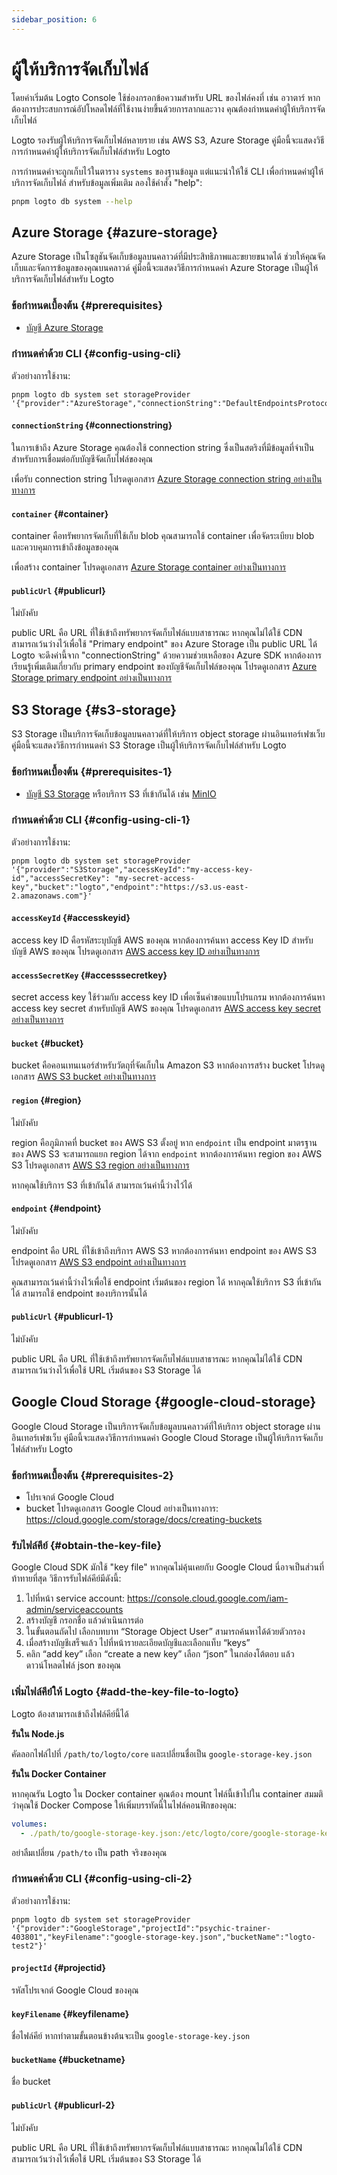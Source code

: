 ```yaml
---
sidebar_position: 6
---
```


# ผู้ให้บริการจัดเก็บไฟล์

โดยค่าเริ่มต้น Logto Console ใช้ช่องกรอกข้อความสำหรับ URL ของไฟล์คงที่ เช่น อวาตาร์ หากต้องการประสบการณ์อัปโหลดไฟล์ที่ใช้งานง่ายขึ้นด้วยการลากและวาง คุณต้องกำหนดค่าผู้ให้บริการจัดเก็บไฟล์

Logto รองรับผู้ให้บริการจัดเก็บไฟล์หลายราย เช่น AWS S3, Azure Storage คู่มือนี้จะแสดงวิธีการกำหนดค่าผู้ให้บริการจัดเก็บไฟล์สำหรับ Logto

การกำหนดค่าจะถูกเก็บไว้ในตาราง `systems` ของฐานข้อมูล แต่แนะนำให้ใช้ CLI เพื่อกำหนดค่าผู้ให้บริการจัดเก็บไฟล์ สำหรับข้อมูลเพิ่มเติม ลองใช้คำสั่ง "help":

```sh
pnpm logto db system --help
```

## Azure Storage \{#azure-storage}

Azure Storage เป็นโซลูชันจัดเก็บข้อมูลบนคลาวด์ที่มีประสิทธิภาพและขยายขนาดได้ ช่วยให้คุณจัดเก็บและจัดการข้อมูลของคุณบนคลาวด์ คู่มือนี้จะแสดงวิธีการกำหนดค่า Azure Storage เป็นผู้ให้บริการจัดเก็บไฟล์สำหรับ Logto

### ข้อกำหนดเบื้องต้น \{#prerequisites}

- [บัญชี Azure Storage](https://docs.microsoft.com/en-us/azure/storage/common/storage-account-overview)

### กำหนดค่าด้วย CLI \{#config-using-cli}

ตัวอย่างการใช้งาน:

```
pnpm logto db system set storageProvider '{"provider":"AzureStorage","connectionString":"DefaultEndpointsProtocol=https;AccountName=logto;AccountKey=oRhfTBHOHiBxxxxxxxxxxxxxxxxZ0se6XROftl/Xrow==;EndpointSuffix=core.windows.net","container":"logto"}'
```

#### `connectionString` \{#connectionstring}

ในการเข้าถึง Azure Storage คุณต้องใช้ connection string ซึ่งเป็นสตริงที่มีข้อมูลที่จำเป็นสำหรับการเชื่อมต่อกับบัญชีจัดเก็บไฟล์ของคุณ

เพื่อรับ connection string โปรดดูเอกสาร [Azure Storage connection string อย่างเป็นทางการ](https://docs.microsoft.com/en-us/azure/storage/common/storage-configure-connection-string)

#### `container` \{#container}

container คือทรัพยากรจัดเก็บที่ใช้เก็บ blob คุณสามารถใช้ container เพื่อจัดระเบียบ blob และควบคุมการเข้าถึงข้อมูลของคุณ

เพื่อสร้าง container โปรดดูเอกสาร [Azure Storage container อย่างเป็นทางการ](https://docs.microsoft.com/en-us/azure/storage/blobs/storage-blobs-introduction#containers)

#### `publicUrl` \{#publicurl}

ไม่บังคับ

public URL คือ URL ที่ใช้เข้าถึงทรัพยากรจัดเก็บไฟล์แบบสาธารณะ หากคุณไม่ได้ใช้ CDN สามารถเว้นว่างไว้เพื่อใช้ "Primary endpoint" ของ Azure Storage เป็น public URL ได้ Logto จะดึงค่านี้จาก "connectionString" ด้วยความช่วยเหลือของ Azure SDK หากต้องการเรียนรู้เพิ่มเติมเกี่ยวกับ primary endpoint ของบัญชีจัดเก็บไฟล์ของคุณ โปรดดูเอกสาร [Azure Storage primary endpoint อย่างเป็นทางการ](https://docs.microsoft.com/en-us/azure/storage/common/storage-account-overview#primary-endpoints)

## S3 Storage \{#s3-storage}

S3 Storage เป็นบริการจัดเก็บข้อมูลบนคลาวด์ที่ให้บริการ object storage ผ่านอินเทอร์เฟซเว็บ คู่มือนี้จะแสดงวิธีการกำหนดค่า S3 Storage เป็นผู้ให้บริการจัดเก็บไฟล์สำหรับ Logto

### ข้อกำหนดเบื้องต้น \{#prerequisites-1}

- [บัญชี S3 Storage](https://docs.aws.amazon.com/AmazonS3/latest/userguide/creating-buckets.html) หรือบริการ S3 ที่เข้ากันได้ เช่น [MinIO](https://min.io/)

### กำหนดค่าด้วย CLI \{#config-using-cli-1}

ตัวอย่างการใช้งาน:

```
pnpm logto db system set storageProvider '{"provider":"S3Storage","accessKeyId":"my-access-key-id","accessSecretKey": "my-secret-access-key","bucket":"logto","endpoint":"https://s3.us-east-2.amazonaws.com"}'
```

#### `accessKeyId` \{#accesskeyid}

access key ID คือรหัสระบุบัญชี AWS ของคุณ หากต้องการค้นหา access Key ID สำหรับบัญชี AWS ของคุณ โปรดดูเอกสาร [AWS access key ID อย่างเป็นทางการ](https://docs.aws.amazon.com/IAM/latest/UserGuide/id_credentials_access-keys.html#Using_CreateAccessKey)

#### `accessSecretKey` \{#accesssecretkey}

secret access key ใช้ร่วมกับ access key ID เพื่อเซ็นคำขอแบบโปรแกรม หากต้องการค้นหา access key secret สำหรับบัญชี AWS ของคุณ โปรดดูเอกสาร [AWS access key secret อย่างเป็นทางการ](https://docs.aws.amazon.com/IAM/latest/UserGuide/id_credentials_access-keys.html#Using_CreateAccessKey)

#### `bucket` \{#bucket}

bucket คือคอนเทนเนอร์สำหรับวัตถุที่จัดเก็บใน Amazon S3 หากต้องการสร้าง bucket โปรดดูเอกสาร [AWS S3 bucket อย่างเป็นทางการ](https://docs.aws.amazon.com/AmazonS3/latest/userguide/creating-buckets.html)

#### `region` \{#region}

ไม่บังคับ

region คือภูมิภาคที่ bucket ของ AWS S3 ตั้งอยู่ หาก `endpoint` เป็น endpoint มาตรฐานของ AWS S3 จะสามารถแยก region ได้จาก `endpoint` หากต้องการค้นหา region ของ AWS S3 โปรดดูเอกสาร [AWS S3 region อย่างเป็นทางการ](https://docs.aws.amazon.com/general/latest/gr/s3.html)

หากคุณใช้บริการ S3 ที่เข้ากันได้ สามารถเว้นค่านี้ว่างไว้ได้

#### `endpoint` \{#endpoint}

ไม่บังคับ

endpoint คือ URL ที่ใช้เข้าถึงบริการ AWS S3 หากต้องการค้นหา endpoint ของ AWS S3 โปรดดูเอกสาร [AWS S3 endpoint อย่างเป็นทางการ](https://docs.aws.amazon.com/general/latest/gr/s3.html)

คุณสามารถเว้นค่านี้ว่างไว้เพื่อใช้ endpoint เริ่มต้นของ region ได้ หากคุณใช้บริการ S3 ที่เข้ากันได้ สามารถใช้ endpoint ของบริการนั้นได้

#### `publicUrl` \{#publicurl-1}

ไม่บังคับ

public URL คือ URL ที่ใช้เข้าถึงทรัพยากรจัดเก็บไฟล์แบบสาธารณะ หากคุณไม่ได้ใช้ CDN สามารถเว้นว่างไว้เพื่อใช้ URL เริ่มต้นของ S3 Storage ได้

## Google Cloud Storage \{#google-cloud-storage}

Google Cloud Storage เป็นบริการจัดเก็บข้อมูลบนคลาวด์ที่ให้บริการ object storage ผ่านอินเทอร์เฟซเว็บ คู่มือนี้จะแสดงวิธีการกำหนดค่า Google Cloud Storage เป็นผู้ให้บริการจัดเก็บไฟล์สำหรับ Logto

### ข้อกำหนดเบื้องต้น \{#prerequisites-2}

- โปรเจกต์ Google Cloud
- bucket โปรดดูเอกสาร Google Cloud อย่างเป็นทางการ: https://cloud.google.com/storage/docs/creating-buckets

### รับไฟล์คีย์ \{#obtain-the-key-file}

Google Cloud SDK มักใช้ "key file" หากคุณไม่คุ้นเคยกับ Google Cloud นี่อาจเป็นส่วนที่ท้าทายที่สุด วิธีการรับไฟล์คีย์มีดังนี้:

1. ไปที่หน้า service account: https://console.cloud.google.com/iam-admin/serviceaccounts
2. สร้างบัญชี กรอกชื่อ แล้วดำเนินการต่อ
3. ในขั้นตอนถัดไป เลือกบทบาท “Storage Object User” สามารถค้นหาได้ด้วยตัวกรอง
4. เมื่อสร้างบัญชีเสร็จแล้ว ไปที่หน้ารายละเอียดบัญชีและเลือกแท็บ “keys”
5. คลิก “add key” เลือก “create a new key” เลือก “json” ในกล่องโต้ตอบ แล้วดาวน์โหลดไฟล์ json ของคุณ

### เพิ่มไฟล์คีย์ให้ Logto \{#add-the-key-file-to-logto}

Logto ต้องสามารถเข้าถึงไฟล์คีย์นี้ได้

**รันใน Node.js**

คัดลอกไฟล์ไปที่ `/path/to/logto/core` และเปลี่ยนชื่อเป็น `google-storage-key.json`

**รันใน Docker Container**

หากคุณรัน Logto ใน Docker container คุณต้อง mount ไฟล์นี้เข้าไปใน container สมมติว่าคุณใช้ Docker Compose ให้เพิ่มบรรทัดนี้ในไฟล์คอนฟิกของคุณ:

```yaml
volumes:
  - ./path/to/google-storage-key.json:/etc/logto/core/google-storage-key.json
```

อย่าลืมเปลี่ยน `/path/to` เป็น path จริงของคุณ

### กำหนดค่าด้วย CLI \{#config-using-cli-2}

ตัวอย่างการใช้งาน:

```
pnpm logto db system set storageProvider '{"provider":"GoogleStorage","projectId":"psychic-trainer-403801","keyFilename":"google-storage-key.json","bucketName":"logto-test2"}'
```

#### `projectId` \{#projectid}

รหัสโปรเจกต์ Google Cloud ของคุณ

#### `keyFilename` \{#keyfilename}

ชื่อไฟล์คีย์ หากทำตามขั้นตอนข้างต้นจะเป็น `google-storage-key.json`

#### `bucketName` \{#bucketname}

ชื่อ bucket

#### `publicUrl` \{#publicurl-2}

ไม่บังคับ

public URL คือ URL ที่ใช้เข้าถึงทรัพยากรจัดเก็บไฟล์แบบสาธารณะ หากคุณไม่ได้ใช้ CDN สามารถเว้นว่างไว้เพื่อใช้ URL เริ่มต้นของ S3 Storage ได้
